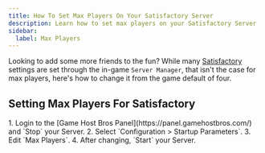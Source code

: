 ```yaml
---
title: How To Set Max Players On Your Satisfactory Server
description: Learn how to set max players on your Satisfactory Server
sidebar:
  label: Max Players
---
```


Looking to add some more friends to the fun? While many [Satisfactory](https://www.gamehostbros.com/satisfactory-server-hosting/) settings are set through the in-game `Server Manager`, that isn't the case for max players, here's how to change it from the game default of four.

## Setting Max Players For Satisfactory

<Steps>
1. Login to the [Game Host Bros Panel](https://panel.gamehostbros.com/) and `Stop` your Server.
2. Select `Configuration > Startup Parameters`.
3. Edit `Max Players`.
4. After changing, `Start` your Server.
</Steps>
